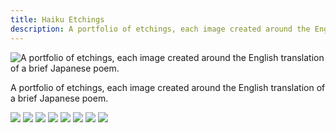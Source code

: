 ```yaml
---
title: Haiku Etchings
description: A portfolio of etchings, each image created around the English translation of a brief Japanese poem.
---
```


![A portfolio of etchings, each image created around the English translation of a brief Japanese poem.](@assets/haiku-etchings/cover.jpg)

A portfolio of etchings, each image created around the English translation of a brief Japanese poem.



![](@assets/haiku-etchings/1.jpg)
![](@assets/haiku-etchings/2.jpg)
![](@assets/haiku-etchings/3.jpg)
![](@assets/haiku-etchings/4.jpg)
![](@assets/haiku-etchings/5.jpg)
![](@assets/haiku-etchings/6.jpg)
![](@assets/haiku-etchings/7.jpg)
![](@assets/haiku-etchings/8.jpg)
